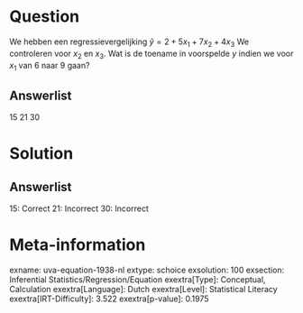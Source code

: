 Question
========

We hebben een regressievergelijking $\hat{y} = 2 + 5x_{1} +
7x_{2} + 4x_{3}$ We controleren voor *x*~2~ en *x*~3~. Wat is de
toename in voorspelde *y* indien we voor *x*~1~ van 6 naar 9 gaan?

Answerlist
----------

15
21
30

Solution
========

Answerlist
----------

15: Correct
21: Incorrect
30: Incorrect

Meta-information
================
exname: uva-equation-1938-nl
extype: schoice
exsolution: 100
exsection: Inferential Statistics/Regression/Equation
exextra[Type]: Conceptual, Calculation
exextra[Language]: Dutch
exextra[Level]: Statistical Literacy
exextra[IRT-Difficulty]: 3.522
exextra[p-value]: 0.1975
